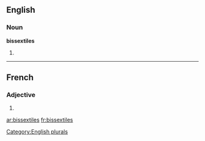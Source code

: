 ==English==

===Noun===
'''bissextiles'''

# {{plural of|[[bissextile]]}}

[[Category:English plurals]]

----

==French==

===Adjective===
{{fr-adj-form}} {{f|p}}

# {{form of|feminine plural|bissextil|lang=French}}

[[ar:bissextiles]]
[[fr:bissextiles]]